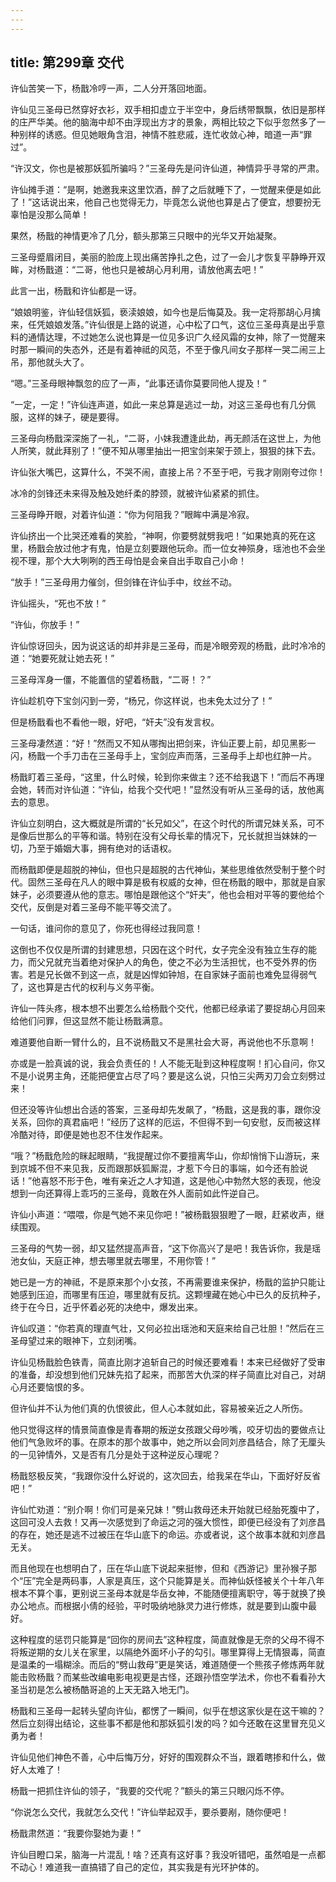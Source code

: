 ```yaml
---
---
---
```

title: 第299章 交代
---





许仙苦笑一下，杨戬冷哼一声，二人分开落回地面。

许仙见三圣母已然穿好衣衫，双手相扣虚立于半空中，身后绣带飘飘，依旧是那样的庄严华美。他的脑海中却不由浮现出方才的景象，两相比较之下似乎忽然多了一种别样的诱惑。但见她眼角含泪，神情不胜悲戚，连忙收敛心神，暗道一声“罪过”。

“许汉文，你也是被那妖狐所骗吗？”三圣母先是问许仙道，神情异乎寻常的严肃。

许仙摊手道：“是啊，她邀我来这里饮酒，醉了之后就睡下了，一觉醒来便是如此了！”这话说出来，他自己也觉得无力，毕竟怎么说他也算是占了便宜，想要扮无辜怕是没那么简单！

果然，杨戬的神情更冷了几分，额头那第三只眼中的光华又开始凝聚。

三圣母蹙眉闭目，美丽的脸庞上现出痛苦挣扎之色，过了一会儿才恢复平静睁开双眸，对杨戬道：“二哥，他也只是被胡心月利用，请放他离去吧！”

此言一出，杨戬和许仙都是一讶。

“娘娘明鉴，许仙轻信妖狐，亵渎娘娘，如今也是后悔莫及。我一定将那胡心月擒来，任凭娘娘发落。”许仙很是上路的说道，心中松了口气，这位三圣母真是出乎意料的通情达理，不过她怎么说也算是一位见多识广久经风霜的女神，除了一觉醒来时那一瞬间的失态外，还是有着神祗的风范，不至于像凡间女子那样一哭二闹三上吊，那他就头大了。

“嗯。”三圣母眼神飘忽的应了一声，“此事还请你莫要同他人提及！”

“一定，一定！”许仙连声道，如此一来总算是逃过一劫，对这三圣母也有几分佩服，这样的妹子，硬是要得。

三圣母向杨戬深深施了一礼，“二哥，小妹我遭逢此劫，再无颜活在这世上，为他人所笑，就此拜别了！”便不知从哪里抽出一把宝剑来架于颈上，狠狠的抹下去。

许仙张大嘴巴，这算什么，不哭不闹，直接上吊？不至于吧，亏我才刚刚夸过你！

冰冷的剑锋还未来得及触及她纤柔的脖颈，就被许仙紧紧的抓住。

三圣母睁开眼，对着许仙道：“你为何阻我？”眼眸中满是冷寂。

许仙挤出一个比哭还难看的笑脸，“神啊，你要劈就劈我吧！”如果她真的死在这里，杨戬会放过他才有鬼，怕是立刻要跟他玩命。而一位女神殒身，瑶池也不会坐视不理，那个大大咧咧的西王母怕是会亲自出手取自己小命！

“放手！”三圣母用力催剑，但剑锋在许仙手中，纹丝不动。

许仙摇头，“死也不放！”

“许仙，你放手！”

许仙惊讶回头，因为说这话的却并非是三圣母，而是冷眼旁观的杨戬，此时冷冷的道：“她要死就让她去死！”

三圣母浑身一僵，不能置信的望着杨戬，“二哥！？”

许仙趁机夺下宝剑闪到一旁，“杨兄，你这样说，也未免太过分了！”

但是杨戬看也不看他一眼，好吧，“奸夫”没有发言权。

三圣母凄然道：“好！”然而又不知从哪掏出把剑来，许仙正要上前，却见黑影一闪，杨戬一个手刀击在三圣母手上，宝剑应声而落，三圣母手上却也红肿一片。

杨戬盯着三圣母，“这里，什么时候，轮到你来做主？还不给我退下！”而后不再理会她，转而对许仙道：“许仙，给我个交代吧！”显然没有听从三圣母的话，放他离去的意思。

许仙立刻明白，这大概就是所谓的“长兄如父”，在这个时代的所谓兄妹关系，可不是像后世那么的平等和谐。特别在没有父母长辈的情况下，兄长就担当妹妹的一切，乃至于婚姻大事，拥有绝对的话语权。

而杨戬即便是超脱的神仙，但也只是超脱的古代神仙，某些思维依然受制于整个时代。固然三圣母在凡人的眼中算是极有权威的女神，但在杨戬的眼中，那就是自家妹子，必须要遵从他的意志。哪怕是跟他这个“奸夫”，他也会相对平等的要他给个交代，反倒是对着三圣母不能平等交流了。

一句话，谁问你的意见了，你死也得经过我同意！

这倒也不仅仅是所谓的封建思想，只因在这个时代，女子完全没有独立生存的能力，而父兄就充当着绝对保护人的角色，使之不必为生活担忧，也不受外界的伤害。若是兄长做不到这一点，就是凶悍如钟旭，在自家妹子面前也难免显得弱气了，这也算是古代的权利与义务平衡。

许仙一阵头疼，根本想不出要怎么给杨戬个交代，他都已经承诺了要捉胡心月回来给他们问罪，但这显然不能让杨戬满意。

难道要他自断一臂什么的，且不说杨戬又不是黑社会大哥，再说他也不乐意啊！

亦或是一脸真诚的说，我会负责任的！人不能无耻到这种程度啊！扪心自问，你又不是小说男主角，还能把便宜占尽了吗？要是这么说，只怕三尖两刃刀会立刻劈过来！

但还没等许仙想出合适的答案，三圣母却先发飙了，“杨戬，这是我的事，跟你没关系，回你的真君庙吧！”经历了这样的厄运，不但得不到一句安慰，反而被这样冷酷对待，即便是她也忍不住发作起来。

“哦？”杨戬危险的眯起眼睛，“我提醒过你不要擅离华山，你却悄悄下山游玩，来到京城不但不来见我，反而跟那妖狐厮混，才惹下今日的事端，如今还有脸说话！”他喜怒不形于色，唯有亲近之人才知道，这是他心中勃然大怒的表现，他没想到一向还算得上乖巧的三圣母，竟敢在外人面前如此忤逆自己。

许仙小声道：“喂喂，你是气她不来见你吧！”被杨戬狠狠瞪了一眼，赶紧收声，继续围观。

三圣母的气势一弱，却又猛然提高声音，“这下你高兴了是吧！我告诉你，我是瑶池女仙，天庭正神，想去哪里就去哪里，不用你管！”

她已是一方的神祗，不是原来那个小女孩，不再需要谁来保护，杨戬的监护只能让她感到压迫，而哪里有压迫，哪里就有反抗。这颗埋藏在她心中已久的反抗种子，终于在今日，近乎怀着必死的决绝中，爆发出来。

许仙叹道：“你若真的理直气壮，又何必拉出瑶池和天庭来给自己壮胆！”然后在三圣母望过来的眼神下，立刻闭嘴。

许仙见杨戬脸色铁青，简直比刚才追斩自己的时候还要难看！本来已经做好了受审的准备，却没想到他们兄妹先掐了起来，而那苦大仇深的样子简直比对自己，对胡心月还要恼恨的多。

但许仙并不认为他们真的仇恨彼此，但人心本就如此，容易被亲近之人所伤。

他只觉得这样的情景简直像是青春期的叛逆女孩跟父母吵嘴，咬牙切齿的要做点让他们气急败坏的事。在原本的那个故事中，她之所以会同刘彦昌结合，除了无厘头的一见钟情外，又是否有几分是处于这种逆反心理呢？

杨戬怒极反笑，“我跟你没什么好说的，这次回去，给我呆在华山，下面好好反省吧！”

许仙忙劝道：“别介啊！你们可是亲兄妹！”劈山救母还未开始就已经胎死腹中了，这回可没人去救！又再一次感觉到了命运之河的强大惯性，即便已经没有了刘彦昌的存在，她还是逃不过被压在华山底下的命运。亦或者说，这个故事本就和刘彦昌无关。

而且他现在也想明白了，压在华山底下说起来挺惨，但和《西游记》里孙猴子那个“压”完全是两码事，人家是真压，这个只能算是关。而神仙妖怪被关个十年八年根本不算个事，更别说三圣母本就是华岳女神，不能随便擅离职守，等于就换了换办公地点。而根据小倩的经验，平时吸纳地脉灵力进行修炼，就是要到山腹中最好。

这种程度的惩罚只能算是“回你的房间去”这种程度，简直就像是无奈的父母不得不将叛逆期的女儿关在家里，以隔绝外面坏小子的勾引。哪里算得上无情狠毒，简直是温柔的一塌糊涂。而后的“劈山救母”更是笑话，难道随便一个熊孩子修炼两年就能击败杨戬？而某些改编电影电视更是古怪，还跟孙悟空学法术，你也不看看孙大圣当初是怎么被杨酷哥追的上天无路入地无门。

杨戬和三圣母一起转头望向许仙，都愣了一瞬间，似乎在想这家伙是在这干嘛的？然后立刻得出结论，这些事不都是他和那妖狐引发的吗？如今还敢在这里冒充见义勇为者！

许仙见他们神色不善，心中后悔万分，好好的围观群众不当，跟着瞎掺和什么，做好人太难了！

杨戬一把抓住许仙的领子，“我要的交代呢？”额头的第三只眼闪烁不停。

“你说怎么交代，我就怎么交代！”许仙举起双手，要杀要剐，随你便吧！

杨戬肃然道：“我要你娶她为妻！”

许仙目瞪口呆，脑海一片混乱！啥？还真有这好事？我没听错吧，虽然咱是一点都不动心！难道我一直搞错了自己的定位，其实我是有光环护体的。